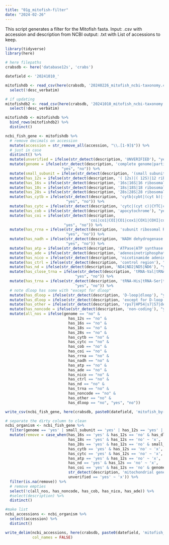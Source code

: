```yaml
---
title: "01g_mitofish-filter"
date: "2024-02-26"
---
```


This script generates a filter for the Mitofish fasta.
Input: .csv with accession and description from NCBI
output: .txt with List of accessions to keep.

```r
library(tidyverse)
library(here)

# here filepaths
crabsdb <- here('database12s', 'crabs')

datefield <- '20241010_'
```


```r
mitofishdb <- read_csv(here(crabsdb, '20240226_mitofish_ncbi-taxonomy.csv')) %>%
  select(!desc_verbatim)

# if updating
mitofishdb2 <- read_csv(here(crabsdb, '20241010_mitofish_ncbi-taxonomy.csv')) %>%
  select(!desc_verbatim)

mitofishdb <- mitofishdb %>%
  bind_rows(mitofishdb2) %>%
  distinct()
```

```r
ncbi_fish_gene <- mitofishdb %>%
  # remove decimals on accession
  mutate(accession = str_remove_all(accession, "\\.[1-9]$")) %>%
  # just in case
  distinct() %>%
  mutate(unverified = ifelse(str_detect(description, 'UNVERIFIED'), "yes", "no")) %>%
  mutate(genome = ifelse(str_detect(description, 'complete genome|partial genome|partiale genome|mitochondrion sequence|mitochondrial DNA|genome assembly|mitochondrial genome|mitochondrial sequence|mitochondrionial geneome|mitochondrial genes'), 
                         "yes", "no")) %>%
  mutate(small_subunit = ifelse(str_detect(description, '(small subunit)'), 'yes', 'no')) %>%
  mutate(has_12s = ifelse(str_detect(description, '( 12s)|( 12S)|12 ribosomal|12S ribosomal'), "yes", "no")) %>%
  mutate(has_16s = ifelse(str_detect(description, '16s|16S|16 ribosomal'), "yes", "no")) %>%
  mutate(has_18s = ifelse(str_detect(description, '18s|18S|18 ribosomal'), "yes", "no")) %>%
  mutate(has_28s = ifelse(str_detect(description, '28s|28S|28 ribosomal'), "yes", "no")) %>%
  mutate(has_cytb = ifelse(str_detect(description, 'cytb|cybt|(cyt b)|(Cyt b)|Cytb|CytB|CYTB|cytochrome b|Cytochrome b|cytochrome oxidase b|cytochrome B|cytochorome B|cytochorome b|cytothrome b|cytochrome-b'), 
                           "yes", "no")) %>%
  mutate(has_cytc = ifelse(str_detect(description, 'cytc|(cyt c)|CYTC|cytochrome c|cytochrome oxidase subunit 3|cytochrome oxidase c'), "yes", "no")) %>%
  mutate(has_cob = ifelse(str_detect(description, 'apocytochrome'), "yes", "no")) %>%
  mutate(has_coi = ifelse(str_detect(description, 
                                     'coi|co1|COI|CO1|cox1|COX1|COXI|coxi|coxI|cox1|cytochrome oxidase subunit I|cytochrome oxidase subunit 1|cytochrome oxidase I|cytochome oxidase subunit I'), 
                          "yes", "no")) %>%
  mutate(has_rrna = ifelse(str_detect(description, 'subunit ribosomal RNA|small subunit rRNA|large subunit rRNA|ribosomal RNA large subunit|ribosomal protein|large ribosomal RNA'), 
                           "yes", "no")) %>%
  mutate(has_nadh = ifelse(str_detect(description, 'NADH dehydrogenase|NADH dehdyrogenase|NADH-ubiquinone oxidoreductase|NADH1|NADH subunit'), 
                           "yes", "no")) %>%
  mutate(has_atp = ifelse(str_detect(description, 'ATPase|ATP synthase|ATP synthetase|ATP gene|atp6|atp8|ATP6|ATP8'), "yes", "no")) %>%
  mutate(has_ade = ifelse(str_detect(description, 'adenosinetriphosphatase'), "yes", "no")) %>%
  mutate(has_nico = ifelse(str_detect(description, 'nicotinamide adenine dehydrogenase'), "yes", "no")) %>%
  mutate(has_ctrl = ifelse(str_detect(description, 'control region'), "yes", "no")) %>%
  mutate(has_nd = ifelse(str_detect(description, 'ND4|ND2|ND5|ND6'), "yes", "no")) %>%
  mutate(has_close_trna = ifelse(str_detect(description, 'tRNA-Val|tRNA-Phe'), 
                               "yes", "no")) %>%
  mutate(has_trna = ifelse(str_detect(description, 'tRNA-His|tRNA-Ser|tRNA-Leu|tRNA-Val|tRNA-Gln|tRNA-Lys|tRNA-Pro|tRNA-Phe|tRNA-Thr|tRNA-Glu|tRNA-Asn'), 
                               "yes", "no")) %>%
  # note dloop has some with "except for dloop"
  mutate(has_dloop = ifelse(str_detect(description, 'D-loop|dloop'), "yes", "no")) %>%
  mutate(has_dloop = ifelse(str_detect(description, 'except for D-loop'), "no", has_dloop)) %>%
  mutate(has_other = ifelse(str_detect(description, 'rps7|HP54|s7|S7|dehydrogenase subunit two|'), "yes", "no")) %>%
  mutate(has_noncode = ifelse(str_detect(description, 'non-coding'), "yes", "no")) %>%
  mutate(all_nos = ifelse(genome == "no" & 
                            has_12s == "no" &
                            has_16s == "no" &
                            has_18s == "no" &
                            has_28s == "no" &
                            has_cytb == "no" &
                            has_cytc == "no" &
                            has_cob == "no" &
                            has_coi == "no" &
                            has_rrna == "no" &
                            has_nadh == "no" &
                            has_atp == "no" &
                            has_ade == "no" &
                            has_nico == "no" &
                            has_ctrl == "no" &
                            has_nd == "no" &
                            has_trna == "no" &
                            has_noncode == "no" &
                            has_other == "no" &
                            has_dloop == "no", "yes", "no"))

write_csv(ncbi_fish_gene, here(crabsdb, paste0(datefield, 'mitofish_by-gene.csv')))

# separate the dirty column to clean
ncbi_organism <- ncbi_fish_gene %>%
  filter(genome == 'yes' | small_subunit == 'yes' | has_12s == 'yes' | has_rrna == 'yes') %>%
  mutate(remove = case_when(has_16s == 'yes' & has_12s == 'no' & has_dloop == 'no' ~ 'x',
                            has_18s == 'yes' & has_12s == 'no' ~ 'x',
                            has_28s == 'yes' & has_12s == 'no' & small_subunit == 'no' ~ 'x',
                            has_cytb == 'yes' & has_12s == 'no' ~ 'x',
                            has_cytc == 'yes' & has_12s == 'no' ~ 'x',
                            has_atp == 'yes' & has_12s == 'no' ~ 'x',
                            has_nd == 'yes' & has_12s == 'no' ~ 'x',
                            has_coi == 'yes' & has_12s == 'no' & genome == 'no' ~ 'x',
                            str_detect(description, 'mitochondrial genes for mitochondrial products') & has_12s == 'no' ~ 'x',
                            unverified == 'yes' ~ 'x')) %>%
  filter(is.na(remove)) %>%
  # remove empties
  select(!c(all_nos, has_noncode, has_cob, has_nico, has_ade)) %>%
  #select(description) %>%
  distinct()
```

```r
#make list
ncbi_accessions <- ncbi_organism %>%
  select(accession) %>%
  distinct()

write_delim(ncbi_accessions, here(crabsdb, paste0(datefield, 'mitofish_12s.txt')),
            col_names = FALSE)

```

